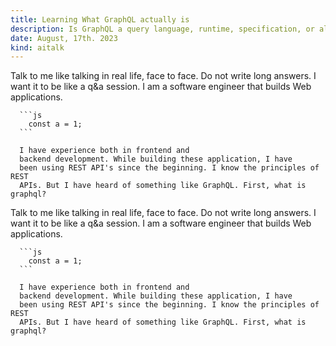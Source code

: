```yaml
---
title: Learning What GraphQL actually is
description: Is GraphQL a query language, runtime, specification, or all of the above?
date: August, 17th. 2023
kind: aitalk
---
```


<Prompt>
  <div>
      Talk to me like talking in real life, face to face. Do not write long
      answers. I want it to be like a q&a session. I am a software engineer that
      builds Web applications.

      ```js
        const a = 1;
      ```

      I have experience both in frontend and
      backend development. While building these application, I have
      been using REST API's since the beginning. I know the principles of REST
      APIs. But I have heard of something like GraphQL. First, what is graphql?

  </div>
</Prompt>

<AIResponse>
  <div>
      Talk to me like talking in real life, face to face. Do not write long
      answers. I want it to be like a q&a session. I am a software engineer that
      builds Web applications.

      ```js
        const a = 1;
      ```

      I have experience both in frontend and
      backend development. While building these application, I have
      been using REST API's since the beginning. I know the principles of REST
      APIs. But I have heard of something like GraphQL. First, what is graphql?

  </div>
</AIResponse>
